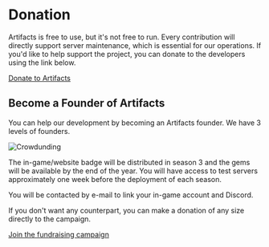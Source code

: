   
# Donation 
Artifacts is free to use, but it's not free to run. Every contribution will directly support server maintenance, which is essential for our operations. If you'd like to help support the project, you can donate to the developers using the link below.

[Donate to Artifacts](https://www.paypal.com/donate/?hosted_button_id=H65954RZKKEJW)

## Become a Founder of Artifacts ##
 
 You can help our development by becoming an Artifacts founder. We have 3 levels of founders.

![Crowdunding](https://artifactsmmo.com/images/docs/crowdunding2.png)

The in-game/website badge will be distributed in season 3 and the gems will be available by the end of the year. 
You will have access to test servers approximately one week before the deployment of each season.

You will be contacted by e-mail to link your in-game account and Discord.

If you don't want any counterpart, you can make a donation of any size directly to the campaign.

[Join the fundraising campaign](https://www.paypal.com/donate?campaign_id=VE7Y8C35ZPKRA)
